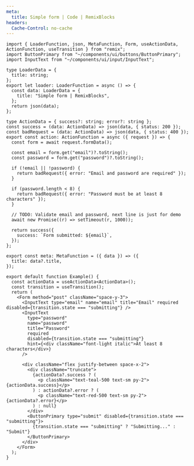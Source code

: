 ```yaml
---
meta:
  title: Simple form | Code | RemixBlocks
headers:
  Cache-Control: no-cache
---
```


```tsx
import { LoaderFunction, json, MetaFunction, Form, useActionData, ActionFunction, useTransition } from "remix";
import ButtonPrimary from "~/components/ui/buttons/ButtonPrimary";
import InputText from "~/components/ui/input/InputText";

type LoaderData = {
  title: string;
};
export let loader: LoaderFunction = async () => {
  const data: LoaderData = {
    title: "Simple form | RemixBlocks",
  };
  return json(data);
};

type ActionData = { success?: string; error?: string };
const success = (data: ActionData) => json(data, { status: 200 });
const badRequest = (data: ActionData) => json(data, { status: 400 });
export const action: ActionFunction = async ({ request }) => {
  const form = await request.formData();

  const email = form.get("email")?.toString();
  const password = form.get("password")?.toString();

  if (!email || !password) {
    return badRequest({ error: "Email and password are required" });
  }

  if (password.length < 8) {
    return badRequest({ error: "Password must be at least 8 characters" });
  }

  // TODO: Validate email and password, next line is just for demo
  await new Promise((r) => setTimeout(r, 1000));

  return success({
    success: `Form submitted: ${email}`,
  });
};

export const meta: MetaFunction = ({ data }) => ({
  title: data?.title,
});

export default function Example() {
  const actionData = useActionData<ActionData>();
  const transition = useTransition();
  return (
    <Form method="post" className="space-y-3">
      <InputText type="email" name="email" title="Email" required disabled={transition.state === "submitting"} />
      <InputText
        type="password"
        name="password"
        title="Password"
        required
        disabled={transition.state === "submitting"}
        hint={<div className="font-light italic">At least 8 characters</div>}
      />

      <div className="flex justify-between space-x-2">
        <div className="truncate">
          {actionData?.success ? (
            <p className="text-teal-500 text-sm py-2">{actionData.success}</p>
          ) : actionData?.error ? (
            <p className="text-red-500 text-sm py-2">{actionData?.error}</p>
          ) : null}
        </div>
        <ButtonPrimary type="submit" disabled={transition.state === "submitting"}>
          {transition.state === "submitting" ? "Submitting..." : "Submit"}
        </ButtonPrimary>
      </div>
    </Form>
  );
}
```
